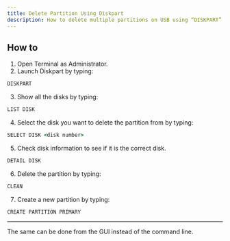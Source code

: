 ```yaml
---
title: Delete Partition Using Diskpart
description: How to delete multiple partitions on USB using “DISKPART”.
---
```



## How to

1. Open Terminal as Administrator.
2. Launch Diskpart by typing:

```bat
DISKPART
```

3. Show all the disks by typing:

```bat
LIST DISK
```

4. Select the disk you want to delete the partition from by typing:

```bat
SELECT DISK <disk number>
```

5. Check disk information to see if it is the correct disk.

```bat
DETAIL DISK
```

6. Delete the partition by typing:

```bat
CLEAN
```

7. Create a new partition by typing:

```bat
CREATE PARTITION PRIMARY
```

----

<Aside type="tip">
    The same can be done from the GUI instead of the command line.
</Aside>
